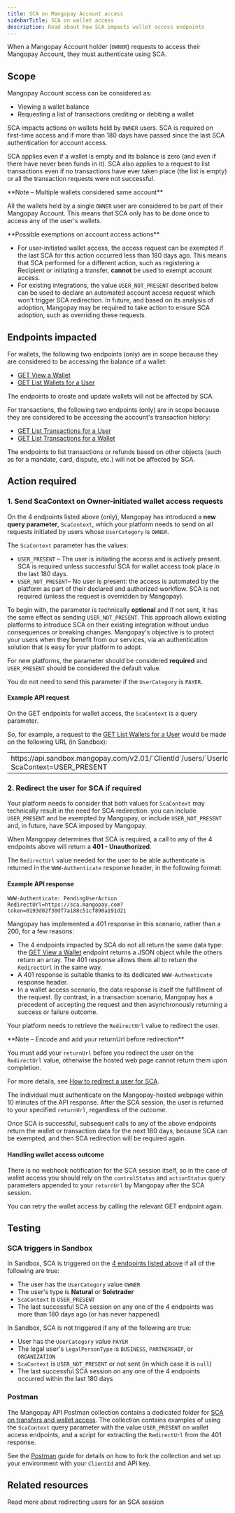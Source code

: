 ```yaml
---
title: SCA on Mangopay Account access 
sidebarTitle: SCA on wallet access
description: Read about how SCA impacts wallet access endpoints
---
```


When a Mangopay Account holder (`OWNER`) requests to access their Mangopay Account, they must authenticate using SCA. 

## Scope

Mangopay Account access can be considered as:

- Viewing a wallet balance
- Requesting a list of transactions crediting or debiting a wallet

SCA impacts actions on wallets held by `OWNER` users. SCA is required on first-time access and if more than 180 days have passed since the last SCA authentication for account access.

SCA applies even if a wallet is empty and its balance is zero (and even if there have never been funds in it). SCA also applies to a request to list transactions even if no transactions have ever taken place (the list is empty) or all the transaction requests were not successful.

<Note>
**Note – Multiple wallets considered same account**

All the wallets held by a single `OWNER` user are considered to be part of their Mangopay Account. This means that SCA only has to be done once to access any of the user's wallets. 
</Note>

<Info>
**Possible exemptions on account access actions**

- For user-initiated wallet access, the access request can be exempted if the last SCA for this action occurred less than 180 days ago. This means that SCA performed for a different action, such as registering a Recipient or initiating a transfer, **cannot** be used to exempt account access.
- For existing integrations, the value `USER_NOT_PRESENT` described below can be used to declare an automated account access request which won't trigger SCA redirection. In future, and based on its analysis of adoption, Mangopay may be required to take action to ensure SCA adoption, such as overriding these requests.
</Info>


## Endpoints impacted

For wallets, the following two endpoints (only) are in scope because they are considered to be accessing the balance of a wallet: 

- [GET View a Wallet](/api-reference/wallets/view-wallet)
- [GET List Wallets for a User](/api-reference/wallets/list-wallets-user)

The endpoints to create and update wallets will not be affected by SCA.

For transactions, the following two endpoints (only) are in scope because they are considered to be accessing the account's transaction history:

- [GET List Transactions for a User](/api-reference/transactions/list-transactions-user)
- [GET List Transactions for a Wallet](/api-reference/transactions/list-transactions-wallet)

The endpoints to list transactions or refunds based on other objects (such as for a mandate, card, dispute, etc.) will not be affected by SCA.

## Action required

### 1. Send ScaContext on Owner-initiated wallet access requests

On the 4 endpoints listed above (only), Mangopay has introduced a **new query parameter**, `ScaContext`, which your platform needs to send on all requests initiated by users whose `UserCategory` is `OWNER`.

The `ScaContext` parameter has the values:

- `USER_PRESENT` – The user is initiating the access and is actively present. SCA is required unless successful SCA for wallet access took place in the last 180 days.
- `USER_NOT_PRESENT`– No user is present: the access is automated by the platform as part of their declared and authorized workflow. SCA is not required (unless the request is overridden by Mangopay).

To begin with, the parameter is technically **optional** and if not sent, it has the same effect as sending `USER_NOT_PRESENT`. This approach allows existing platforms to introduce SCA on their existing integration without undue consequences or breaking changes. Mangopay's objective is to protect your users when they benefit from our services, via an authentication solution that is easy for your platform to adopt.

For new platforms, the parameter should be considered **required** and `USER_PRESENT` should be considered the default value. 

You do not need to send this parameter if the `UserCategory` is `PAYER`.

#### Example API request

On the GET endpoints for wallet access, the `ScaContext` is a query parameter.

So, for example, a request to the [GET List Wallets for a User](/api-reference/wallets/list-wallets-user) would be made on the following URL (in Sandbox):

<table>
<tbody>
<tr>
<td class="table-content no-borders">
https<span>://</span>api.sandbox.mangopay.com/v2.01/`ClientId`/users/`UserId`/wallets?ScaContext=USER_PRESENT
</td>
</tr>
</tbody>
</table> 

### 2. Redirect the user for SCA if required 

Your platform needs to consider that both values for `ScaContext` may technically result in the need for SCA redirection: you can include `USER_PRESENT` and be exempted by Mangopay, or include `USER_NOT_PRESENT` and, in future, have SCA imposed by Mangopay.

When Mangopay determines that SCA is required, a call to any of the 4 endpoints above will return a **401 - Unauthorized**. 

The `RedirectUrl` value needed for the user to be able authenticate is returned in the `WWW-Authenticate` response header, in the following format: 

#### Example API response

```HTTP 401 response header
WWW-Authenticate: PendingUserAction RedirectUrl=https://sca.mangopay.com?token=0193d02f30df7a188c51cf890a191d21 
```

Mangopay has implemented a 401 response in this scenario, rather than a 200, for a few reasons: 
- The 4 endpoints impacted by SCA do not all return the same data type: the [GET View a Wallet](/api-reference/wallets/view-wallet) endpoint returns a JSON object while the others return an array. The 401 response allows them all to return the `RedirectUrl` in the same way.
- A 401 response is suitable thanks to its dedicated `WWW-Authenticate` response header.
- In a wallet access scenario, the data response is itself the fulfillment of the request. By contrast, in a transaction scenario, Mangopay has a precedent of accepting the request and then asynchronously returning a success or failure outcome.

Your platform needs to retrieve the `RedirectUrl` value to redirect the user.

<Note>
**Note – Encode and add your returnUrl before redirection**

You must add your `returnUrl` before you redirect the user on the `RedirectUrl` value, otherwise the hosted web page cannot return them upon completion.

For more details, see [How to redirect a user for SCA](/guides/sca/session#how-to-redirect-a-user-for-sca).
</Note>

The individual must authenticate on the Mangopay-hosted webpage within 10 minutes of the API response. After the SCA session, the user is returned to your specified `returnUrl`, regardless of the outcome.

Once SCA is successful, subsequent calls to any of the above endpoints return the wallet or transaction data for the next 180 days, because SCA can be exempted, and then SCA redirection will be required again.

#### Handling wallet access outcome

There is no webhook notification for the SCA session itself, so in the case of wallet access you should rely on the `controlStatus` and `actionStatus` query parameters appended to your `returnUrl` by Mangopay after the SCA session.

You can retry the wallet access by calling the relevant GET endpoint again.

## Testing

### SCA triggers in Sandbox

In Sandbox, SCA is triggered on the [4 endpoints listed above](#endpoints-impacted) if all of the following are true:
- The user has the `UserCategory` value `OWNER`  
- The user's type is **Natural** or **Soletrader** 
- `ScaContext` is `USER_PRESENT`
- The last successful SCA session on any one of the 4 endpoints was more than 180 days ago (or has never happened)

In Sandbox, SCA is not triggered if any of the following are true:
- User has the `UserCategory` value `PAYER`
- The legal user's `LegalPersonType` is `BUSINESS`, `PARTNERSHIP`, or `ORGANIZATION`
- `ScaContext` is `USER_NOT_PRESENT` or not sent (in which case it is `null`)
- The last successful SCA session on any one of the 4 endpoints occurred within the last 180 days

### Postman 

The Mangopay API Postman collection contains a dedicated folder for <a href="https://www.postman.com/mgp-productstars/mangopay-sandbox/folder/jk6okvt" target="_blank">SCA on transfers and wallet access</a>. The collection contains examples of using the `ScaContext` query parameter with the value `USER_PRESENT` on wallet access endpoints, and a script for extracting the `RedirectUrl` from the 401 response. 

See the [Postman](/postman) guide for details on how to fork the collection and set up your environment with your `ClientId` and API key.

## Related resources

<CardGroup cols={2}>
<Card
  title="SCA session"
  href="/guides/sca/session"
>
Read more about redirecting users for an SCA session
</Card>
</CardGroup>